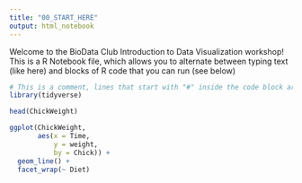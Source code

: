 ```yaml
---
title: "00_START_HERE"
output: html_notebook
---
```


Welcome to the BioData Club Introduction to Data Visualization workshop! This is a R Notebook file, which allows you to alternate between typing text (like here) and blocks of R code that you can run (see below)

```r
# This is a comment, lines that start with "#" inside the code block are not run as code
library(tidyverse)

head(ChickWeight)

ggplot(ChickWeight,
       aes(x = Time,
           y = weight,
           by = Chick)) +
  geom_line() +
  facet_wrap(~ Diet)
```

